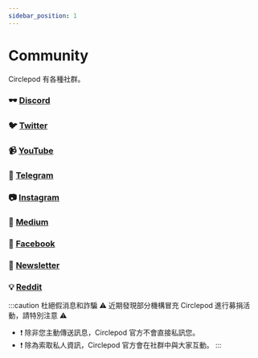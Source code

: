 ```yaml
---
sidebar_position: 1
---
```


# Community

Circlepod 有各種社群。

### 🕶 [Discord](https://discord.com/invite/sVNJ5tb8wR)

### 🐦 [Twitter](https://twitter.com/CirclepodP)

### 📹 [YouTube](https://www.youtube.com/channel/UCH-HXR7OgqpZdfe6__iXuJA)

### 💬 [Telegram](https://t.me/circlepod)

### 📷 [Instagram](https://www.instagram.com/circlepodp/)

### 📰 [Medium](https://medium.com/circlepod-labs)

### 📣 [Facebook](https://www.facebook.com/CirclepodP/)

### 📩 [Newsletter](https://subscription.circlepod.app/?via=twitter-profile-webview)

### 💡 [Reddit](https://www.reddit.com/r/circlepod/)

:::caution 杜絕假消息和詐騙
⚠️ 近期發現部分機構冒充 Circlepod 進行募捐活動，請特別注意 ⚠️ 
- ❗️ 除非您主動傳送訊息，Circlepod 官方不會直接私訊您。
- ❗️ 除為索取私人資訊，Circlepod 官方會在社群中與大家互動。
:::